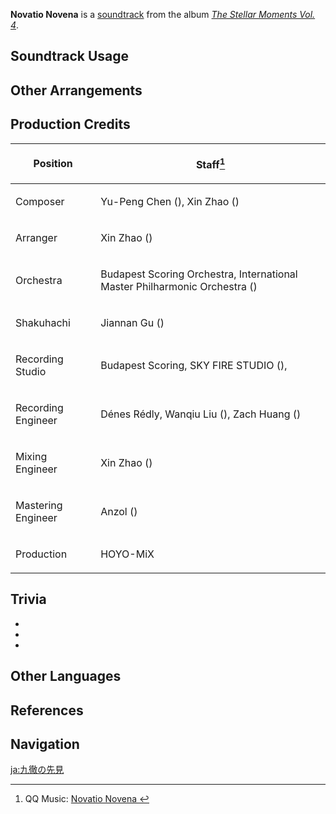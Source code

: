{{Soundtrack Infobox
|image          = The Stellar Moments Vol. 4.png
|album          = The Stellar Moments Vol. 4
|disc           = 
|number         = 01
|featured       =
|featured2      =
|featured3      =
|featured_disc  =
|featured_disc2 =
|featured_disc3 =
|youtube_id     = Gi2AnndCSCo
|spotify_id     = 7ksNcVxk22ZCsBjud4Wm1q
|previous       = 
|next           = Ashes of Anupadhisesa
}}
'''Novatio Novena''' is a [[soundtrack]] from the album ''[[The Stellar Moments Vol. 4]]''.

==Soundtrack Usage==
{{Soundtrack Usage
|quest     = 
|location  = 
|domain    = 
|eventgameplay = Starlit Letter//post-matching [[Wanderer]]'s voice-over
|mediaoriginal=Character Demo;;Wanderer
}}

==Other Arrangements==
{{Files by Category Gallery|Media Using an Unreleased Arrangement of Novatio Novena Soundtrack}}

==Production Credits==
{| class="wikitable"
! Position
! Staff<ref>QQ Music: [https://y.qq.com/n/ryqq/songDetail/002ocWic0x3B5K Novatio Novena {{zh|九彻生识}}]</ref>
|-
! Composer
| Yu-Peng Chen ({{zh|陈致逸}}), Xin Zhao ({{zh|赵鑫}})
|-
! Arranger
| Xin Zhao ({{zh|赵鑫}})
|-
! Orchestra
| Budapest Scoring Orchestra, International Master Philharmonic Orchestra ({{zh|国际首席爱乐乐团}})
|-
! Shakuhachi
| Jiannan Gu ({{zh|顾剑楠}})
|-
! Recording Studio
| Budapest Scoring, SKY FIRE STUDIO ({{zh|九紫天诚录音棚}}), {{Not a Typo|52Hz Studio}}
|-
! Recording Engineer
| Dénes Rédly, Wanqiu Liu ({{zh|刘婉秋}}), Zach Huang ({{zh|黄巍}})
|-
! Mixing Engineer
| Xin Zhao ({{zh|赵鑫}})
|-
! Mastering Engineer
| Anzol ({{zh|鸦雀有声}})
|-
! Production
| HOYO-MiX
|}

==Trivia==
* {{Transclude|Polumnia Omnia|ScaramoucheCombatLeitmotif|section=1}}
* {{Transclude|Ominous Fandango|OminousFandangoLeitmotif|section=1}}
* {{Transclude|A Hollowed Skull|TatarasunaLeitmotif|section=1}}

==Other Languages==
{{Other Languages
|en      = Novatio Novena
|en_lang = la
|en_tl   = Ninth Renewing
|zhs     = 九彻生识
|zhs_rm  = Jiǔchè Shēngshí
|zht     = 九徹生識
|zht_rm  = Jiǔchè Shēngshì
|zh_tl   = 
|ja      = 九徹の先見
|ja_rm   = Kutetsu no Senken
|ja_tl   = Foresight of Nine Penetrations
|zhja_note = In Buddhism, {{zh|s=九彻|t=九徹|lit=nine penetrations}} is a term used to describe the sword of {{w|Acala}}, which is said to destroy illusions and hindrances in the nine lands. The nine lands are, in turn, subdivisions of the {{w|trailokya|three realms}} in which a being may be reborn.
}}

==References==
{{Reflist}}

==Navigation==
{{Soundtrack Navbox|The Stellar Moments}}
[[ja:九徹の先見]]